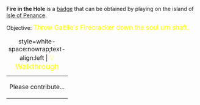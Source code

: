 '''Fire in the Hole''' is a [[Badges|badge]] that can be obtained by playing on the island of [[Isle of Penance]].

Objective: <big style="color:yellow">Throw Gaëlle's Firecracker down the soul urn shaft.</big>

{| class="mw-collapsible mw-collapsed"
|+ style=white-space:nowrap;text-align:left | <big style="color:yellow">💡 Walkthrough</big>
|-
| Please contribute...
|}